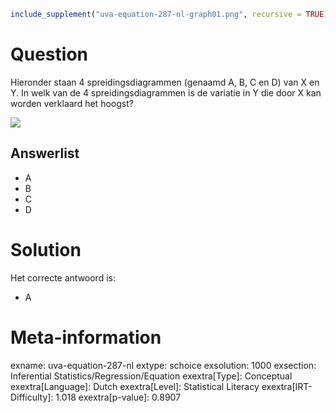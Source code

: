 ```r
include_supplement("uva-equation-287-nl-graph01.png", recursive = TRUE)
```

Question
========

Hieronder staan 4 spreidingsdiagrammen (genaamd A, B, C en D) van X en
Y. In welk van de 4 spreidingsdiagrammen is de variatie in Y die door X
kan worden verklaard het hoogst?

![](uva-equation-287-nl-graph01.png)

Answerlist
----------

* A
* B
* C
* D

Solution
========

Het correcte antwoord is: 

* A

Meta-information
================
exname: uva-equation-287-nl
extype: schoice
exsolution: 1000
exsection: Inferential Statistics/Regression/Equation
exextra[Type]: Conceptual
exextra[Language]: Dutch
exextra[Level]: Statistical Literacy
exextra[IRT-Difficulty]: 1.018
exextra[p-value]: 0.8907

